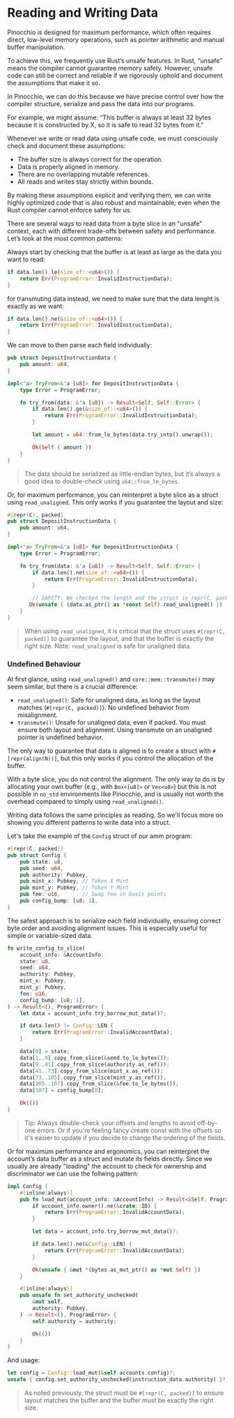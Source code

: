 
# Reading and Writing Data

Pinocchio is designed for maximum performance, which often requires direct, low-level memory operations, such as pointer arithmetic and manual buffer manipulation.

To achieve this, we frequently use Rust’s unsafe features. In Rust, “unsafe” means the compiler cannot guarantee memory safety. However, unsafe code can still be correct and reliable if we rigorously uphold and document the assumptions that make it so. 

In Pinocchio, we can do this because we have precise control over how the compiler structure, serialize and pass the data into our programs.

For example, we might assume: “This buffer is always at least 32 bytes because it is constructed by X, so it is safe to read 32 bytes from it.”

Whenever we write or read data using unsafe code, we must consciously check and document these assumptions:
- The buffer size is always correct for the operation.
- Data is properly aligned in memory.
- There are no overlapping mutable references.
- All reads and writes stay strictly within bounds.

By making these assumptions explicit and verifying them, we can write highly optimized code that is also robust and maintainable; even when the Rust compiler cannot enforce safety for us.

<ArticleSection name="Reading Data" id="reading-data" level="h2" />

There are several ways to read data from a byte slice in an "unsafe" context, each with different trade-offs between safety and performance. Let’s look at the most common patterns:

Always start by checking that the buffer is at least as large as the data you want to read:

```rust
if data.len().le(size_of::<u64>()) {
    return Err(ProgramError::InvalidInstructionData);
}
```

for transmuting data instead, we need to make sure that the data lenght is exactly as we want:

```rust
if data.len().ne(&size_of::<u64>()) {
    return Err(ProgramError::InvalidInstructionData);
}
```

We can move to then parse each field individually:

```rust
pub struct DepositInstructionData {
    pub amount: u64,
}

impl<'a> TryFrom<&'a [u8]> for DepositInstructionData {
    type Error = ProgramError;

    fn try_from(data: &'a [u8]) -> Result<Self, Self::Error> {
        if data.len().ge(&size_of::<u64>()) {
            return Err(ProgramError::InvalidInstructionData);
        }

        let amount = u64::from_le_bytes(data.try_into().unwrap());

        Ok(Self { amount })
    }
}
```

> The data should be serialized as little-endian bytes, but it’s always a good idea to double-check using `u64::from_le_bytes`.

Or, for maximum performance, you can reinterpret a byte slice as a struct using `read_unaligned`. This only works if you guarantee the layout and size:

```rust
#[repr(C), packed]
pub struct DepositInstructionData {
    pub amount: u64,
}

impl<'a> TryFrom<&'a [u8]> for DepositInstructionData {
    type Error = ProgramError;

    fn try_from(data: &'a [u8]) -> Result<Self, Self::Error> {
        if data.len().ne(size_of::<u64>()) {
            return Err(ProgramError::InvalidInstructionData);
        }

        // SAFETY: We checked the length and the struct is repr(C, packed)
       Ok(unsafe { (data.as_ptr() as *const Self).read_unaligned() })
    }
}
```

> When using `read_unaligned`, it is critical that the struct uses `#[repr(C, packed)]` to guarantee the layout, and that the buffer is exactly the right size. Note: `read_unaligned` is safe for unaligned data.

### Undefined Behaviour

At first glance, using `read_unaligned()` and `core::mem::transmute()` may seem similar, but there is a crucial difference:
- `read_unaligned()`: Safe for unaligned data, as long as the layout matches (`#[repr(C, packed)]`). No undefined behavior from misalignment.
- `transmute()`: Unsafe for unaligned data, even if packed. You must ensure both layout and alignment. Using transmute on an unaligned pointer is undefined behavior.

The only way to guarantee that data is aligned is to create a struct with `#[repr(align(N))]`, but this only works if you control the allocation of the buffer. 

With a byte slice, you do not control the alignment. The only way to do is by allocating your own buffer (e.g., with `Box<[u8]>` or `Vec<u8>`) but this is not possible in `no_std` environments like Pinocchio, and is usually not worth the overhead compared to simply using `read_unaligned()`.

<ArticleSection name="Writing Data" id="writing-data" level="h2" />

Writing data follows the same principles as reading. So we'll focus more on showing you different patterns to write data into a struct.

Let's take the example of the `Config` struct  of our amm program: 

```rust
#[repr(C, packed)]
pub struct Config {
    pub state: u8,
    pub seed: u64,
    pub authority: Pubkey,
    pub mint_x: Pubkey, // Token X Mint
    pub mint_y: Pubkey, // Token Y Mint
    pub fee: u16,       // Swap fee in basis points
    pub config_bump: [u8; 1],
}
```

The safest approach is to serialize each field individually, ensuring correct byte order and avoiding alignment issues. This is especially useful for simple or variable-sized data.

```rust
fn write_config_to_slice(
    account_info: &AccountInfo,
    state: u8,
    seed: u64,
    authority: Pubkey,
    mint_x: Pubkey,
    mint_y: Pubkey,
    fee: u16,
    config_bump: [u8; 1],
) -> Result<(), ProgramError> {
    let data = account_info.try_borrow_mut_data()?;

    if data.len() != Config::LEN {
        return Err(ProgramError::InvalidAccountData);
    }

    data[0] = state;
    data[1..9].copy_from_slice(&seed.to_le_bytes());
    data[9..41].copy_from_slice(authority.as_ref());
    data[41..73].copy_from_slice(mint_x.as_ref());
    data[73..105].copy_from_slice(mint_y.as_ref());
    data[105..107].copy_from_slice(&fee.to_le_bytes());
    data[107] = config_bump[0];

    Ok(())
}
```

> Tip: Always double-check your offsets and lengths to avoid off-by-one errors. Or if you're feeling fancy create const with the offsets so it's easier to update if you decide to change the ordering of the fields.

Or for maximum performance and ergonomics, you can reinterpret the account’s data buffer as a struct and mutate its fields directly. Since we usually are already "loading" the account to check for ownership and discriminator we can use the follwing pattern:

```rust
impl Config {
    #[inline(always)]
    pub fn load_mut(account_info: &AccountInfo) -> Result<&Self, ProgramError> {
        if account_info.owner().ne(&crate::ID) {
            return Err(ProgramError::InvalidAccountData);
        }

        let data = account_info.try_borrow_mut_data()?;

        if data.len().ne(&Config::LEN) {
            return Err(ProgramError::InvalidAccountData);
        }

        Ok(unsafe { &mut *(bytes.as_mut_ptr() as *mut Self) })
    }

    #[inline(always)]
    pub unsafe fn set_authority_unchecked(
        &mut self,
        authority: Pubkey,
    ) -> Result<(), ProgramError> {
        self.authority = authority;

        Ok(())
    }
}
```

And usage:

```rust
let config = Config::load_mut(&self.accounts.config)?;
unsafe { config.set_authority_unchecked(instruction_data.authority) }?;
```

> As noted previously, the struct must be `#[repr(C, packed)]` to ensure layout matches the buffer and the buffer must be exactly the right size.


<ArticleSection name="Dynamically Sized Data" id="dynamically-sized-data" level="h2" />


